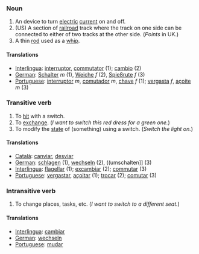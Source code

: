 ===Noun===

# An device to turn [[electric]] [[current]] on and off.
# (US) A section of [[railroad]] track where the track on one side can be connected to either of two tracks at the other side.  (''Points'' in UK.)
# A thin [[rod]] used as a [[whip]].

====Translations====
*[[Interlingua]]: [[interruptor]], [[commutator]] (1); [[cambio]] (2)
*[[German]]: [[Schalter]] ''m'' (1), [[Weiche]] ''f'' (2), [[Spießrute]] ''f'' (3)
*[[Portuguese]]: [[interruptor]] ''m'', [[comutador]] ''m'', [[chave]] ''f'' (1); [[vergasta]] ''f'', [[açoite]] ''m'' (3)

===Transitive verb===

# To [[hit]] with a switch.
# To [[exchange]].  (''I want to switch this red dress for a green one.'')
# To modify the [[state]] of (something) using a switch.  (''Switch the light on.'')

====Translations====
*[[Català]]: [[canviar]], [[desviar]]
*[[German]]: [[schlagen]] (1), [[wechseln]] (2), ((umschalten]] (3)
*[[Interlingua]]: [[flagellar]] (1); [[excambiar]] (2); [[commutar]] (3)
*[[Portuguese]]: [[vergastar]], [[açoitar]] (1); [[trocar]] (2); [[comutar]] (3)


===Intransitive verb===

# To change places, tasks, etc.  (''I want to switch to a different seat.'')

====Translations====
*[[Interlingua]]: [[cambiar]]
*[[German]]: [[wechseln]]
*[[Portuguese]]: [[mudar]]